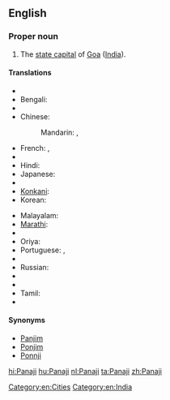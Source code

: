 ==English==
{{wikipedia}}

===Proper noun===
{{en-proper noun}}

# The [[state capital]] of [[Goa]] ([[India]]).

====Translations====
{{trans-top|capital of Goa, India}}
* {{trreq|Assamese}}
* Bengali: {{t-|bn|পানাজি|sc=Beng}}
* {{trreq|Chhattisgarhi}}
* Chinese:
*: Mandarin: {{t|cmn|帕納吉|sc=Hani}},  {{t|cmn|帕纳吉|tr=Pànàjí|sc=Hani}}
* French: {{t-|fr|Panaji|m}},  {{t-|fr|Panjim|m}}
* {{trreq|Gujarati}}
* Hindi: {{t+|hi|पणजी|tr=paṇajī}}
* Japanese: {{t-|ja|パナジ|tr=Panaji}}
* {{trreq|Kannada}}
* [[Konkani]]: {{tø|kok|पणजी}}
* Korean: {{t|ko|파나지|sc=Kore}}
{{trans-mid}}
* Malayalam: {{t|ml|പനജി|sc=Mlym}}
* [[Marathi]]: {{t-|mr|पणजी|sc=Deva}}
* {{trreq|Mizo}}
* Oriya: {{t|or|ପାଣାଜୀ|sc=Orya}}
* Portuguese: {{t-|pt|Pangim|m}},  {{t-|pt|Panaji|m}}
* {{trreq|Punjabi}}
* Russian: {{t-|ru|Панаджи|m|tr=Panadži}}
* {{trreq|Santali}}
* {{trreq|Sikkimese}}
* Tamil: {{t|ta|பணஜி|sc=Taml}}
* {{trreq|Telugu}}
{{trans-bottom}}

====Synonyms====
* [[Panjim]]
* [[Ponjim]]
* [[Ponnji]]

[[Category:en:Cities]]
[[Category:en:India]]

[[hi:Panaji]]
[[hu:Panaji]]
[[nl:Panaji]]
[[ta:Panaji]]
[[zh:Panaji]]